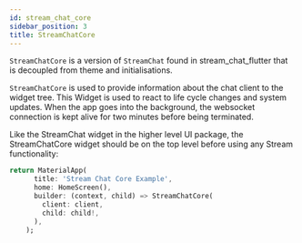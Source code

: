 ```yaml
---
id: stream_chat_core
sidebar_position: 3
title: StreamChatCore
---
```


`StreamChatCore` is a version of `StreamChat` found in stream_chat_flutter that is decoupled from 
theme and initialisations.

`StreamChatCore` is used to provide information about the chat client to the widget tree.
This Widget is used to react to life cycle changes and system updates.
When the app goes into the background, the websocket connection is kept
alive for two minutes before being terminated.

Like the StreamChat widget in the higher level UI package, the StreamChatCore widget should
be on the top level before using any Stream functionality:

```dart
return MaterialApp(
      title: 'Stream Chat Core Example',
      home: HomeScreen(),
      builder: (context, child) => StreamChatCore(
        client: client,
        child: child!,
      ),
    );
```
